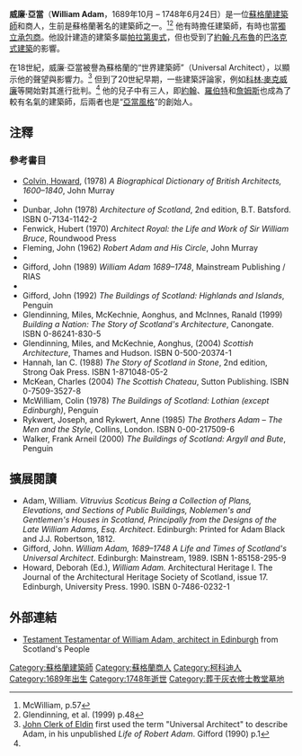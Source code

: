 {{Infobox architect
|name                 = William Adam
|image                = WilliamAdam.png
|caption              = [[威廉·艾克曼_(畫家)|威廉·艾克曼]]為亞當·繪製的肖像畫，1727年
|birth_date           = 1689年10月
|birth_place          = Linktown of Abbotshall（今[[法夫|法夫]][[柯科迪|柯科迪]]）
|death_date           = 1748年6月24日（58歲）
|death_place          = 
|significant_buildings= [[霍普頓莊園|霍普頓莊園]]<br>[[馬維斯邦莊園|馬維斯邦莊園]]<br>[[達夫莊園|達夫莊園]]<br>[[波洛克莊園|波洛克莊園]]
|significant_projects = [[因弗拉雷城堡|因弗拉雷城堡]]
}}

'''威廉·亞當'''（'''William Adam'''，1689年10月 – 1748年6月24日）是一位[[蘇格蘭|蘇格蘭]][[建築師|建築師]]和商人，生前是蘇格蘭著名的建築師之一。<ref name="McWilliam">McWilliam, p.57</ref><ref>Glendinning, et al. (1999) p.48</ref> 他有時擔任建築師，有時也當[[獨立承包商|獨立承包商]]。他設計建造的建築多屬[[帕拉第奧式建築|帕拉第奧式]]，但也受到了[[約翰·凡布魯|約翰·凡布魯]]的[[巴洛克式建築|巴洛克式建築]]的影響。

在18世紀，威廉·亞當被譽為蘇格蘭的“世界建築師”（Universal Architect），以顯示他的聲望與影響力。<ref>[[John_Clerk_of_Eldin|John Clerk of Eldin]] first used the term "Universal Architect" to describe Adam, in his unpublished ''Life of Robert Adam''. Gifford (1990) p.1</ref> 但到了20世紀早期，一些建築評論家，例如[[科林·麥克威廉|科林·麥克威廉]]等開始對其進行批判。<ref name="McWilliam"/> 他的兒子中有三人，即[[約翰·亞當_(建築師)|約翰]]、[[羅伯特·亞當|羅伯特]]和[[詹姆斯·亞當_(建築師)|詹姆斯]]也成為了較有名氣的建築師，后兩者也是“[[亞當風格|亞當風格]]”的創始人。

==注釋==
{{reflist|2}}
===參考書目===
{{refbegin}}
*[[Howard_Colvin|Colvin, Howard]], (1978) ''A Biographical Dictionary of British Architects, 1600–1840'', John Murray
*{{cite journal |title=Conservation Case Study: The Duff House Project |author=Donaldson, Peter R. |journal=Architectural Heritage |volume= VI |year=1996 |pages=33–48}}
*Dunbar, John (1978) ''Architecture of Scotland'', 2nd edition, B.T. Batsford. ISBN 0-7134-1142-2
*Fenwick, Hubert (1970) ''Architect Royal: the Life and Work of Sir William Bruce'', Roundwood Press
*Fleming, John (1962) ''Robert Adam and His Circle'', John Murray
*{{cite journal |title=Mr Inigo Pilaster and Sir Christopher Cupolo: On the Advantages of Architectural Farrago |author=Friedman, Terry |journal=Architectural Heritage |volume= I |year=1990 |pages=33–48}}
*Gifford, John (1989) ''William Adam 1689–1748'', Mainstream Publishing / RIAS
*{{cite journal |title=William Adam and the Historians |author=Gifford, John |journal=Architectural Heritage |volume= I |year=1990 |pages=33–48}}
*Gifford, John (1992) ''The Buildings of Scotland: Highlands and Islands'', Penguin
*Glendinning, Miles, McKechnie, Aonghus, and McInnes, Ranald (1999) ''Building a Nation: The Story of Scotland's Architecture'', Canongate. ISBN 0-86241-830-5
*Glendinning, Miles, and McKechnie, Aonghus, (2004) ''Scottish Architecture'', Thames and Hudson. ISBN 0-500-20374-1
*Hannah, Ian C. (1988) ''The Story of Scotland in Stone'', 2nd edition, Strong Oak Press. ISBN 1-871048-05-2
*McKean, Charles (2004) ''The Scottish Chateau'', Sutton Publishing. ISBN 0-7509-3527-8
*McWilliam, Colin (1978) ''The Buildings of Scotland: Lothian (except Edinburgh)'', Penguin
*Rykwert, Joseph, and Rykwert, Anne (1985) ''The Brothers Adam – The Men and the Style'', Collins, London. ISBN 0-00-217509-6
*Walker, Frank Arneil (2000) ''The Buildings of Scotland: Argyll and Bute'', Penguin
{{refend}}

==擴展閱讀==
{{refbegin}}
* Adam, William. ''Vitruvius Scoticus Being a Collection of Plans, Elevations, and Sections of Public Buildings, Noblemen's and Gentlemen's Houses in Scotland, Principally from the Designs of the Late William Adams, Esq. Architect''. Edinburgh: Printed for Adam Black and J.J. Robertson, 1812.
* Gifford, John. ''William Adam, 1689–1748 A Life and Times of Scotland's Universal Architect''. Edinburgh: Mainstream, 1989. ISBN 1-85158-295-9
* Howard, Deborah (Ed.), ''William Adam.'' Architectural Heritage I. The Journal of the Architectural Heritage Society of Scotland, issue 17. Edinburgh, University Press. 1990. ISBN 0-7486-0232-1
{{refend}}

==外部連結==
* [http://scotlandspeople.gov.uk/content/help/index.aspx?r=546&1074 Testament Testamentar of William Adam, architect in Edinburgh] {{Wayback|url=http://scotlandspeople.gov.uk/content/help/index.aspx?r=546&1074 |date=20160303182858 }} from Scotland's People

{{Authority control}}

{{DEFAULTSORT:Adam, William}}
[[Category:蘇格蘭建築師|Category:蘇格蘭建築師]]
[[Category:蘇格蘭商人|Category:蘇格蘭商人]]
[[Category:柯科迪人|Category:柯科迪人]]
[[Category:1689年出生|Category:1689年出生]]
[[Category:1748年逝世|Category:1748年逝世]]
[[Category:葬于灰衣修士教堂墓地|Category:葬于灰衣修士教堂墓地]]